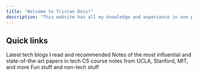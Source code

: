 ```yaml
---
title: "Welcome to Tristan Docs!"
description: "This website has all my knowledge and experience in one place. It's a work in progress, but I'm excited to share it with you."
---
```


## Quick links
<CardGroup>
  <Card title="Tech Blogs" icon="splotch" href="/tech-blogs">
    Latest tech blogs I read and recommended
  </Card>
  <Card title="Paper Notes" icon="sliders" href="/paper-notes">
    Notes of the most influential and state-of-the-art papers in tech
  </Card>
  <Card title="Course Notes" icon="heading" href="/course-notes">
    CS course notes from UCLA, Stanford, MIT, and more
  </Card>
  <Card title="Life" icon="pen-nib" href="/life">
    Fun stuff and non-tech stuff
  </Card>
</CardGroup>
